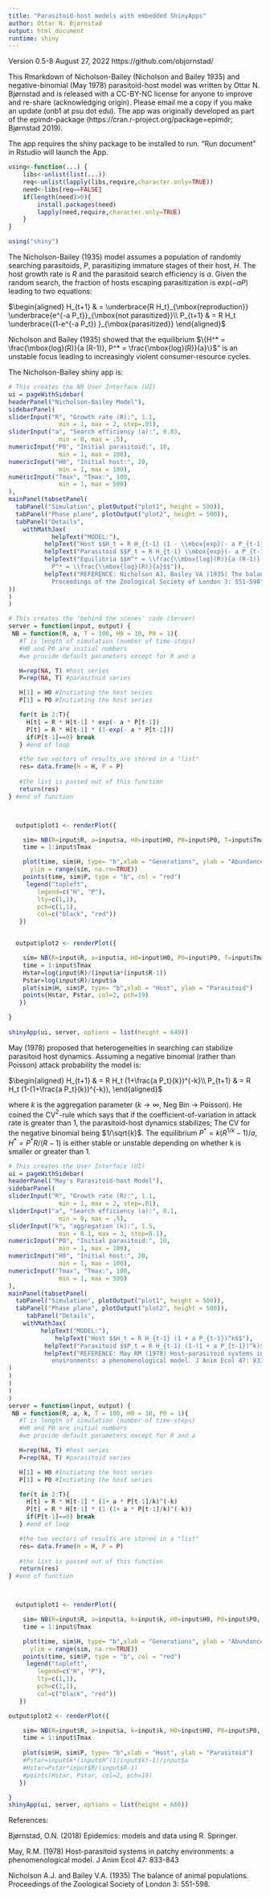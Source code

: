 ```yaml
---
title: "Parasitoid-host models with embedded ShinyApps"
author: Ottar N. Bjørnstad
output: html_document
runtime: shiny
---
```


Version 0.5-8 August 27, 2022 
https://github.com/objornstad/

This Rmarkdown of Nicholson-Bailey (Nicholson and Bailey 1935) and negative-binomial (May 1978) parasitoid-host model was written by Ottar N. Bjørnstad and is released with a CC-BY-NC license for anyone to improve and re-share (acknowledging origin). Please email me a copy if you make an update (onb1 at psu dot edu). The app was originally developed as part of the epimdr-package (https://cran.r-project.org/package=epimdr; Bjørnstad 2019).

The app requires the shiny package to be installed to run. "Run document" in Rstudio will launch the App.

```r
using<-function(...) {
    libs<-unlist(list(...))
    req<-unlist(lapply(libs,require,character.only=TRUE))
    need<-libs[req==FALSE]
    if(length(need)>0){ 
        install.packages(need)
        lapply(need,require,character.only=TRUE)
    }
}

using("shiny")
```

The Nicholson-Bailey (1935) model assumes a population of randomly searching parasitoids, $P$, parasitizing immature stages of their host, $H$. The host growth rate is $R$ and the parasitoid search efficiency is $a$. Given the random search, the fraction of hosts escaping parasitization is $\mbox{exp}(- a P)$ leading to two equations: 

$\begin{aligned}
H_{t+1} & = \underbrace{R H_t}_{\mbox{reproduction}} \underbrace{e^{-a P_t}}_{\mbox{not parasitized}}\\
P_{t+1} & =   R H_t  \underbrace{(1-e^{-a P_t}) }_{\mbox{parasitized}}
\end{aligned}$

Nicholson and Bailey (1935) showed that the equilibrium $\{H^* = \frac{\mbox{log}(R)}{a (R-1)}, P^* = \frac{\mbox{log}(R)}{a}\}$" is an unstable focus leading to increasingly violent consumer-resource cycles.

The Nicholson-Bailey shiny app is:

```r
# This creates the NB User Interface (UI)
ui = pageWithSidebar(
headerPanel("Nicholson-Bailey Model"),
sidebarPanel(
sliderInput("R", "Growth rate (R):", 1.1,
              min = 1, max = 2, step=.01),
sliderInput("a", "Search efficiency (a):", 0.03,
              min = 0, max = .5),
numericInput("P0", "Initial parasitoid:", 10,
              min = 1, max = 100),
numericInput("H0", "Initial host:", 20,
              min = 1, max = 100),
numericInput("Tmax", "Tmax:", 100,
              min = 1, max = 500)
),
mainPanel(tabsetPanel(
  tabPanel("Simulation", plotOutput("plot1", height = 500)),
  tabPanel("Phase plane", plotOutput("plot2", height = 500)),
  tabPanel("Details",
    withMathJax(
            helpText("MODEL:"),
          helpText("Host $$H_t = R H_{t-1} (1 - \\mbox{exp}(- a P_{t-1}))$$"),
          helpText("Parasitoid $$P_t = R H_{t-1} \\mbox{exp}(- a P_{t-1})$$"),
          helpText("Equilibria $$H^* = \\frac{\\mbox{log}(R)}{a (R-1)}, 
            P^* = \\frac{\\mbox{log}(R)}{a}$$")),
          helpText("REFERENCE: Nicholson AJ, Bailey VA (1935) The balance of animal populations. 
            Proceedings of the Zoological Society of London 3: 551-598")
))
)
)

# This creates the 'behind the scenes' code (Server)
server = function(input, output) {
 NB = function(R, a, T = 100, H0 = 10, P0 = 1){
   #T is length of simulation (number of time-steps)
   #H0 and P0 are initial numbers
   #we provide default parameters except for R and a

   H=rep(NA, T) #host series
   P=rep(NA, T) #parasitoid series

   H[1] = H0 #Initiating the host series
   P[1] = P0 #Initiating the host series

   for(t in 2:T){
     H[t] = R * H[t-1] * exp(- a * P[t-1])
     P[t] = R * H[t-1] * (1-exp(- a * P[t-1]))
     if(P[t-1]==0) break
   } #end of loop

   #the two vectors of results are stored in a "list"
   res= data.frame(H = H, P = P)
 
   #the list is passed out of this function
   return(res)
} #end of function



  output$plot1 <- renderPlot({

    sim= NB(R=input$R, a=input$a, H0=input$H0, P0=input$P0, T=input$Tmax)
    time = 1:input$Tmax

    plot(time, sim$H, type= "b",xlab = "Generations", ylab = "Abundance", 
      ylim = range(sim, na.rm=TRUE))
    points(time, sim$P, type = "b", col = "red")
     legend("topleft",
        legend=c("H", "P"),
        lty=c(1,1),
        pch=c(1,1),
        col=c("black", "red"))
   })


  output$plot2 <- renderPlot({

    sim= NB(R=input$R, a=input$a, H0=input$H0, P0=input$P0, T=input$Tmax)
    time = 1:input$Tmax
    Hstar=log(input$R)/(input$a*(input$R-1))
    Pstar=log(input$R)/input$a
    plot(sim$H, sim$P, type= "b",xlab = "Host", ylab = "Parasitoid")
    points(Hstar, Pstar, col=2, pch=19)
   })

}
  
shinyApp(ui, server, options = list(height = 640))
```

May (1978) proposed that heterogeneities in searching can stabilize parasitoid host dynamics. Assuming a negative binomial (rather than Poisson) attack probability the model is:

$\begin{aligned}
H_{t+1} & = R H_t (1+\frac{a P_t}{k})^{-k}\\
P_{t+1} & = R H_t (1-(1+\frac{a P_t}{k})^{-k}),
\end{aligned}$

where $k$ is the aggregation parameter ($k \rightarrow \infty$, Neg Bin $\rightarrow$ Poisson). He coined the CV$^2$-rule which says that if the coefficient-of-variation in attack rate is greater than 1, the parasitoid-host dynamics stabilizes; The CV for the negative binomial being $1/\sqrt{k}$. The equilibrium $P^* = k (R^{1/k}-1) /a, H^*=P^* R / (R-1)$ is either stable or unstable depending on whether k is smaller or greater than 1.


```r
# This creates the User Interface (UI)
ui = pageWithSidebar(
headerPanel("May's Parasitoid-host Model"),
sidebarPanel(
sliderInput("R", "Growth rate (R):", 1.1,
              min = 1, max = 2, step=.01),
sliderInput("a", "Search efficiency (a):", 0.1,
              min = 0, max = .5),
sliderInput("k", "aggregation (k):", 1.5,
              min = 0.1, max = 3, step=0.1),
numericInput("P0", "Initial parasitoid:", 10,
              min = 1, max = 100),
numericInput("H0", "Initial host:", 20,
              min = 1, max = 100),
numericInput("Tmax", "Tmax:", 100,
              min = 1, max = 500)
),
mainPanel(tabsetPanel(
  tabPanel("Simulation", plotOutput("plot1", height = 500)),
  tabPanel("Phase plane", plotOutput("plot2", height = 500)),
     tabPanel("Details", 
    withMathJax(
         helpText("MODEL:"),
             helpText("Host $$H_t = R H_{t-1} (1 + a P_{t-1})^k$$"),
          helpText("Parasitoid $$P_t = R H_{t-1} (1-(1 + a P_{t-1})^k)$$"),
          helpText("REFERENCE: May RM (1978) Host-parasitoid systems in patchy 
            environments: a phenomenological model. J Anim Ecol 47: 833-843")
)
)
)
)
)
server = function(input, output) {
 NB = function(R, a, k, T = 100, H0 = 10, P0 = 1){
   #T is length of simulation (number of time-steps)
   #H0 and P0 are initial numbers
   #we provide default parameters except for R and a

   H=rep(NA, T) #host series
   P=rep(NA, T) #parasitoid series

   H[1] = H0 #Initiating the host series
   P[1] = P0 #Initiating the host series

   for(t in 2:T){
     H[t] = R * H[t-1] * (1+ a * P[t-1]/k)^(-k)
     P[t] = R * H[t-1] * (1-(1+ a * P[t-1]/k)^(-k))
     if(P[t-1]==0) break
   } #end of loop

   #the two vectors of results are stored in a "list"
   res= data.frame(H = H, P = P)
 
   #the list is passed out of this function
   return(res)
} #end of function



  output$plot1 <- renderPlot({

    sim= NB(R=input$R, a=input$a, k=input$k, H0=input$H0, P0=input$P0, T=input$Tmax)
    time = 1:input$Tmax

    plot(time, sim$H, type= "b",xlab = "Generations", ylab = "Abundance", 
      ylim = range(sim, na.rm=TRUE))
    points(time, sim$P, type = "b", col = "red")
     legend("topleft",
        legend=c("H", "P"),
        lty=c(1,1),
        pch=c(1,1),
        col=c("black", "red"))
   })

output$plot2 <- renderPlot({

    sim= NB(R=input$R, a=input$a, k=input$k, H0=input$H0, P0=input$P0, T=input$Tmax)
    time = 1:input$Tmax
   
    plot(sim$H, sim$P, type= "b",xlab = "Host", ylab = "Parasitoid")
    #Pstar=input$k*(input$R^(1/input$k)-1)/input$a
    #Hstar=Pstar*input$R/(input$R-1)
    #points(Hstar, Pstar, col=2, pch=19)
   })

}  
shinyApp(ui, server, options = list(height = 660))
```

References:

Bjørnstad, O.N. (2018) Epidemics: models and data using R. Springer.

May, R.M. (1978) Host-parasitoid systems in patchy environments: a phenomenological model. J Anim Ecol 47: 833-843

Nicholson A.J. and Bailey V.A. (1935) The balance of animal populations. Proceedings of the Zoological Society of London 3: 551-598.